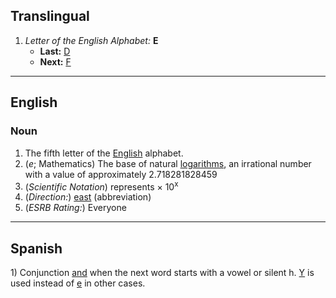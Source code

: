 ==Translingual==
#''Letter of the English Alphabet:'' '''E'''
#*'''Last:''' [[D]]
#*'''Next:''' [[F]]

----
==English==
===Noun===

#The fifth letter of the [[English]] alphabet.
#(''e''; Mathematics) The base of natural [[logarithm]]s, an irrational number with a value of approximately 2.718281828459
#(''Scientific Notation'') represents &times; 10<sup>x</sup>
#(''Direction:'') [[east]] (abbreviation)
#(''ESRB Rating:'') Everyone

----
==Spanish==
1) Conjunction [[and]] when the next word starts with a vowel or silent h. [[Y]] is used instead of [[e]] in other cases.